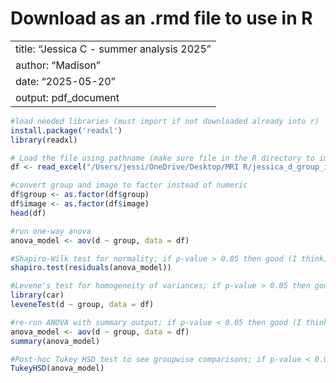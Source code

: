 # Download as an .rmd file to use in R

---
title: "Jessica C - summer analysis 2025"
author: "Madison"
date: "2025-05-20"
output: pdf_document
---
```{r}
#load needed libraries (must import if not downloaded already into r)
install.package('readxl')
library(readxl)
```

```{r}
# Load the file using pathname (make sure file in the R directory to import)
df <- read_excel("/Users/jessi/OneDrive/Desktop/MRI R/jessica_d_group_image.xlsx")

#convert group and image to factor instead of numeric 
df$group <- as.factor(df$group)
df$image <- as.factor(df$image)
head(df)
```

```{r}
#run one-way anova 
anova_model <- aov(d ~ group, data = df)
```

```{r}
#Shapiro-Wilk test for normality; if p-value > 0.05 then good (I think)
shapiro.test(residuals(anova_model))
```
```{r}
#Levene's test for homogeneity of variances; if p-value > 0.05 then good (I think)
library(car)
leveneTest(d ~ group, data = df)
```
```{r}
#re-run ANOVA with summary output; if p-value < 0.05 then good (I think)
anova_model <- aov(d ~ group, data = df)
summary(anova_model)
```
```{r}
#Post-hoc Tukey HSD test to see groupwise comparisons; if p-value < 0.05 then good (I think)
TukeyHSD(anova_model)
```




